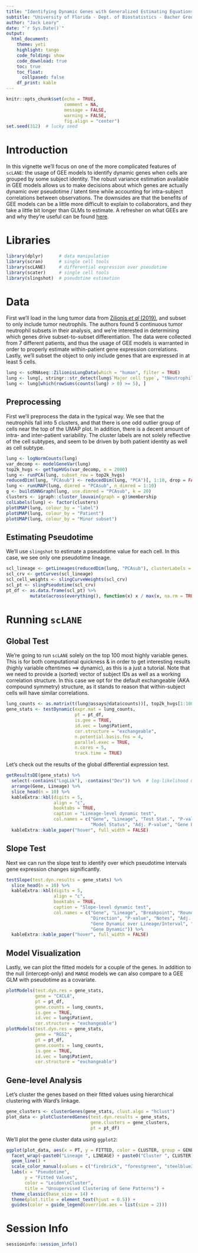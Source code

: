 ```yaml
---
title: "Identifying Dynamic Genes with Generalized Estimating Equations in `scLANE`"
subtitle: "University of Florida - Dept. of Biostatistics - Bacher Group"
author: "Jack Leary"
date: "`r Sys.Date()`"
output:
  html_document:
    theme: yeti
    highlight: tango
    code_folding: show
    code_download: true
    toc: true
    toc_float:
      collpased: false
    df_print: kable
---
```


```r
knitr::opts_chunk$set(echo = TRUE, 
                      comment = NA, 
                      message = FALSE, 
                      warning = FALSE, 
                      fig.align = "center")
set.seed(312)  # lucky seed
```

# Introduction 

In this vignette we'll focus on one of the more complicated features of `scLANE`: the usage of GEE models to identify dynamic genes when cells are grouped by some subject identity. The robust variance estimation available in GEE models allows us to make decisions about which genes are actually dynamic over pseudotime / latent time while accounting for intra-subject correlations between observations. The downsides are that the benefits of GEE models can be a little more difficult to explain to collaborators, and they take a little bit longer than GLMs to estimate. A refresher on what GEEs are and why they're useful can be found [here](https://www.publichealth.columbia.edu/research/population-health-methods/repeated-measures-analysis). 

# Libraries

```r
library(dplyr)      # data manipulation
library(scran)      # single cell tools 
library(scLANE)     # differential expression over pseudotime
library(scater)     # single cell tools 
library(slingshot)  # pseudotime estimation
```

# Data 

First we'll load in the lung tumor data from [Zilionis *et al* (2019)](https://www.ncbi.nlm.nih.gov/pmc/articles/PMC6620049/), and subset to only include tumor neutrophils. The authors found 5 continuous tumor neutrophil subsets in their analysis, and we're interested in determining which genes drive subset-to-subset differentiation. The data were collected from 7 different patients, and thus the usage of GEE models is warranted in order to properly estimate within-patient gene expression correlations. Lastly, we'll subset the object to only include genes that are expressed in at least 5 cells. 

```r
lung <- scRNAseq::ZilionisLungData(which = "human", filter = TRUE)
lung <- lung[, stringr::str_detect(lung$`Major cell type`, "tNeutrophils")]
lung <- lung[which(rowSums(counts(lung) > 0) >= 5), ]
```

## Preprocessing

First we'll preprocess the data in the typical way. We see that the neutrophils fall into 5 clusters, and that there is one odd outlier group of cells near the top of the UMAP plot. In addition, there is a decent amount of intra- and inter-patient variability. The cluster labels are not solely reflective of the cell subtypes, and seem to be driven by both patient identity as well as cell subtype. 

```r
lung <- logNormCounts(lung)
var_decomp <- modelGeneVar(lung)
top2k_hvgs <- getTopHVGs(var_decomp, n = 2000)
lung <- runPCA(lung, subset_row = top2k_hvgs)
reducedDim(lung, "PCAsub") <- reducedDim(lung, "PCA")[, 1:10, drop = FALSE]
lung <- runUMAP(lung, dimred = "PCAsub", n_dimred = 1:10)
g <- buildSNNGraph(lung, use.dimred = "PCAsub", k = 20)
clusters <- igraph::cluster_louvain(graph = g)$membership
colLabels(lung) <- factor(clusters)
plotUMAP(lung, colour_by = "label")
plotUMAP(lung, colour_by = "Patient")
plotUMAP(lung, colour_by = "Minor subset")
```

## Estimating Pseudotime

We'll use `slingshot` to estimate a pseudotime value for each cell. In this case, we see only one pseudotime lineage. 

```r
scl_lineage <- getLineages(reducedDim(lung, "PCAsub"), clusterLabels = clusters)
scl_crv <- getCurves(scl_lineage)
scl_cell_weights <- slingCurveWeights(scl_crv)
scl_pt <- slingPseudotime(scl_crv)
pt_df <- as.data.frame(scl_pt) %>% 
         mutate(across(everything(), function(x) x / max(x, na.rm = TRUE)))
```

# Running `scLANE` 

## Global Test

We're going to run `scLANE` solely on the top 100 most highly variable genes. This is for both computational quickness & in order to get interesting results (highly variable oftentimes $\implies$ dynamic), as this is a just a tutorial. Note that we need to provide a (sorted) vector of subject IDs as well as a working correlation structure. In this case we opt for the default exchangeable (AKA compound symmetry) structure, as it stands to reason that within-subject cells will have similar correlations. 

```r
lung_counts <- as.matrix(t(lung@assays@data$counts))[, top2k_hvgs[1:100]]
gene_stats <- testDynamic(expr.mat = lung_counts, 
                          pt = pt_df, 
                          is.gee = TRUE, 
                          id.vec = lung$Patient, 
                          cor.structure = "exchangeable", 
                          n.potential.basis.fns = 4, 
                          parallel.exec = TRUE, 
                          n.cores = 5, 
                          track.time = TRUE)
```

Let's check out the results of the global differential expression test. 

```r
getResultsDE(gene_stats) %>% 
  select(-contains("LogLik"), -contains("Dev")) %>%  # log-likelihood & deviance not computed for GEEs
  arrange(Gene, Lineage) %>% 
  slice_head(n = 10) %>% 
  kableExtra::kbl(digits = 5, 
                  align = "c", 
                  booktabs = TRUE, 
                  caption = "Lineage-level dynamic test", 
                  col.names = c("Gene", "Lineage", "Test Stat.", "P-value", "Test Stat. Type", "Test Notes", 
                                "Model Status", "Adj. P-value", "Gene Dynamic over Lineage", "Gene Dynamic")) %>% 
  kableExtra::kable_paper("hover", full_width = FALSE)
```

## Slope Test 

Next we can run the slope test to identify over which pseudotime intervals gene expression changes significantly. 

```r
testSlope(test.dyn.results = gene_stats) %>% 
  slice_head(n = 10) %>% 
  kableExtra::kbl(digits = 5, 
                  align = "c", 
                  booktabs = TRUE, 
                  caption = "Slope-level dynamic test", 
                  col.names = c("Gene", "Lineage", "Breakpoint", "Rounded Breakpoint", 
                                "Direction", "P-value", "Notes", "Adj. P-value", 
                                "Gene Dynamic over Lineage/Interval", "Gene Dynamic over Lineage", 
                                "Gene Dynamic")) %>% 
  kableExtra::kable_paper("hover", full_width = FALSE)
```

## Model Visualization 

Lastly, we can plot the fitted models for a couple of the genes. In addition to the null (intercept-only) and `MARGE` models we can also compare to a GEE GLM with pseudotime as a covariate. 

```r
plotModels(test.dyn.res = gene_stats, 
           gene = "CXCL8", 
           pt = pt_df, 
           gene.counts = lung_counts, 
           is.gee = TRUE, 
           id.vec = lung$Patient, 
           cor.structure = "exchangeable")
plotModels(test.dyn.res = gene_stats, 
           gene = "RGS2", 
           pt = pt_df, 
           gene.counts = lung_counts, 
           is.gee = TRUE, 
           id.vec = lung$Patient, 
           cor.structure = "exchangeable")
```

## Gene-level Analysis 

Let's cluster the genes based on their fitted values using hierarchical clustering with Ward's linkage. 

```r
gene_clusters <- clusterGenes(gene_stats, clust.algo = "hclust")
plot_data <- plotClusteredGenes(test.dyn.results = gene_stats, 
                                gene.clusters = gene_clusters, 
                                pt = pt_df)
```

We'll plot the gene cluster data using `ggplot2`:

```r
ggplot(plot_data, aes(x = PT, y = FITTED, color = CLUSTER, group = GENE)) + 
  facet_wrap(~paste0("Lineage ", LINEAGE) + paste0("Cluster ", CLUSTER)) + 
  geom_line() + 
  scale_color_manual(values = c("firebrick", "forestgreen", "steelblue3")) + 
  labs(x = "Pseudotime", 
       y = "Fitted Values", 
       color = "Leiden\nCluster", 
       title = "Unsupervised Clustering of Gene Patterns") + 
  theme_classic(base_size = 14) + 
  theme(plot.title = element_text(hjust = 0.5)) + 
  guides(color = guide_legend(override.aes = list(size = 2)))
```

# Session Info 

```r
sessioninfo::session_info()
```
